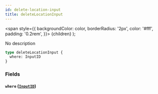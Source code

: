 ```yaml
---
id: delete-location-input
title: deleteLocationInput
---
```


<span
style={{
      backgroundColor: color,
      borderRadius: '2px',
      color: '#fff',
      padding: '0.2rem',
    }}>
{children}
</span>
);

No description

```graphql
type deleteLocationInput {
  where: InputID
}
```

### Fields

#### `where` ([`InputID`](/v1/inputs/input-id))
